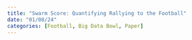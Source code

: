```yaml
---
title: "Swarm Score: Quantifying Rallying to the Football"
date: "01/08/24"
categories: [Football, Big Data Bowl, Paper]
---
```

